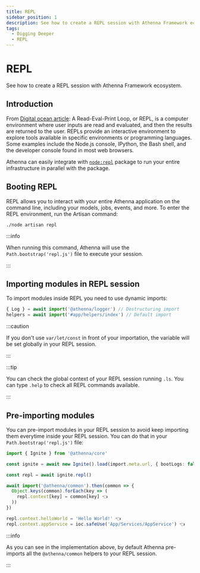 ```yaml
---
title: REPL
sidebar_position: 1
description: See how to create a REPL session with Athenna Framework ecosystem.
tags:
  - Digging Deeper
  - REPL
---
```


# REPL

See how to create a REPL session with Athenna Framework ecosystem.

## Introduction

From [Digital ocean article](https://www.digitalocean.com/community/tutorials/what-is-repl): 
A Read-Eval-Print Loop, or REPL, is a computer environment 
where user inputs are read and evaluated, and then the results 
are returned to the user. REPLs provide an interactive 
environment to explore tools available in specific environments 
or programming languages. Some examples include the Node.js 
console, IPython, the Bash shell, and the developer console 
found in most web browsers.

Athenna can easily integrate with 
[`node:repl`](https://nodejs.org/api/repl.html#repl) package 
to run your entire infrastructure in parallel with the package.

## Booting REPL

REPL allows you to interact with your entire Athenna 
application on the command line, including your models,
jobs, events, and more. To enter the REPL environment, 
run the Artisan command:

```shell
./node artisan repl
```

:::info

When running this command, Athenna will use the 
`Path.bootstrap('repl.js')` file to execute your session.

:::

## Importing modules in REPL session

To import modules inside REPL you need to use dynamic imports:

```javascript
{ Log } = await import('@athenna/logger') // Destructuring import
helpers = await import('#app/helpers/index') // Default import
```

:::caution

If you don't use `var/let/const` in front of your importation, 
the variable will be set globally in your REPL session.

:::

:::tip

You can check the global context of your REPL session 
running `.ls`. You can type `.help` to check all REPL 
commands available.

:::

## Pre-importing modules

You can pre-import modules in your REPL session to avoid keep
importing them everytime inside your REPL session. You can do that
in your `Path.bootstrap('repl.js')` file:

```typescript
import { Ignite } from '@athenna/core'

const ignite = await new Ignite().load(import.meta.url, { bootLogs: false })

const repl = await ignite.repl()

await import('@athenna/common').then(common => {
  Object.keys(common).forEach(key => (
    repl.context[key] = common[key] 👈
  ))
})

repl.context.helloWorld = 'Hello World!' 👈
repl.context.appService = ioc.safeUse('App/Services/AppService') 👈
```

:::info

As you can see in the implementation above, by default Athenna
pre-imports all the `@athenna/common` helpers to your REPL session.

:::
